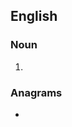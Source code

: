 ==English==

===Noun===
{{head|en|noun form}}

# {{plural of|en|backrest}}

===Anagrams===
* {{anagrams|en|a=abcekrsst|backsters}}